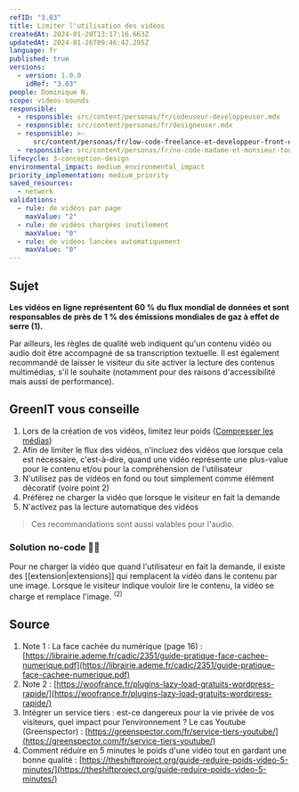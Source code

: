 ```yaml
---
refID: "3.03"
title: Limiter l'utilisation des vidéos
createdAt: 2024-01-20T13:17:16.663Z
updatedAt: 2024-01-26T09:46:42.295Z
language: fr
published: true
versions:
  - version: 1.0.0
    idRef: "3.03"
people: Dominique N.
scope: videos-sounds
responsible:
  - responsible: src/content/personas/fr/codeuseur-developpeuser.mdx
  - responsible: src/content/personas/fr/designeuser.mdx
  - responsible: >-
      src/content/personas/fr/low-code-freelance-et-developpeur-front-end-d-agences.mdx
  - responsible: src/content/personas/fr/no-code-madame-et-monsieur-tout-le-monde.mdx
lifecycle: 3-conception-design
environmental_impact: medium_environmental_impact
priority_implementation: medium_priority
saved_resources:
  - network
validations:
  - rule: de vidéos par page
    maxValue: "2"
  - rule: de vidéos chargées inutilement
    maxValue: "0"
  - rule: de vidéos lancées automatiquement
    maxValue: "0"
---
```


## Sujet

**Les vidéos en ligne représentent 60 % du flux mondial de données et sont responsables de près de 1 % des émissions mondiales de gaz à effet de serre (1).**

Par ailleurs, les règles de qualité web indiquent qu'un contenu vidéo ou audio doit être accompagné de sa transcription textuelle. Il est également recommandé de laisser le visiteur du site activer la lecture des contenus multimédias, s'il le souhaite (notamment pour des raisons d'accessibilité mais aussi de performance).

## GreenIT vous conseille

1. Lors de la création de vos vidéos, limitez leur poids ([Compresser les médias](./WP_5.01-compresser-les-medias.md))
2. Afin de limiter le flux des vidéos, n'incluez des vidéos que lorsque cela est nécessaire, c'est-à-dire, quand une vidéo représente une plus-value pour le contenu et/ou pour la compréhension de l'utilisateur
3. N'utilisez pas de vidéos en fond ou tout simplement comme élément décoratif (voire point 2)
4. Préférez ne charger la vidéo que lorsque le visiteur en fait la demande
5. N'activez pas la lecture automatique des vidéos

> Ces recommandations sont aussi valables pour l'audio.

### Solution no-code 🌱🌱

Pour ne charger la vidéo que quand l'utilisateur en fait la demande, il existe des \[\[extension|extensions]] qui remplacent la vidéo dans le contenu par une image. Lorsque le visiteur indique vouloir lire le contenu, la vidéo se charge et remplace l'image. <sup>(2)</sup>

## Source

1. Note 1 : La face cachée du numérique (page 16) : [https://librairie.ademe.fr/cadic/2351/guide-pratique-face-cachee-numerique.pdf](https://librairie.ademe.fr/cadic/2351/guide-pratique-face-cachee-numerique.pdf)
2. Note 2 : [https://woofrance.fr/plugins-lazy-load-gratuits-wordpress-rapide/](https://woofrance.fr/plugins-lazy-load-gratuits-wordpress-rapide/)
3. Intégrer un service tiers : est-ce dangereux pour la vie privée de vos visiteurs, quel impact pour l’environnement ? Le cas Youtube (Greenspector) : [https://greenspector.com/fr/service-tiers-youtube/](https://greenspector.com/fr/service-tiers-youtube/)
4. Comment réduire en 5 minutes le poids d'une vidéo tout en gardant une bonne qualité : [https://theshiftproject.org/guide-reduire-poids-video-5-minutes/](https://theshiftproject.org/guide-reduire-poids-video-5-minutes/)
